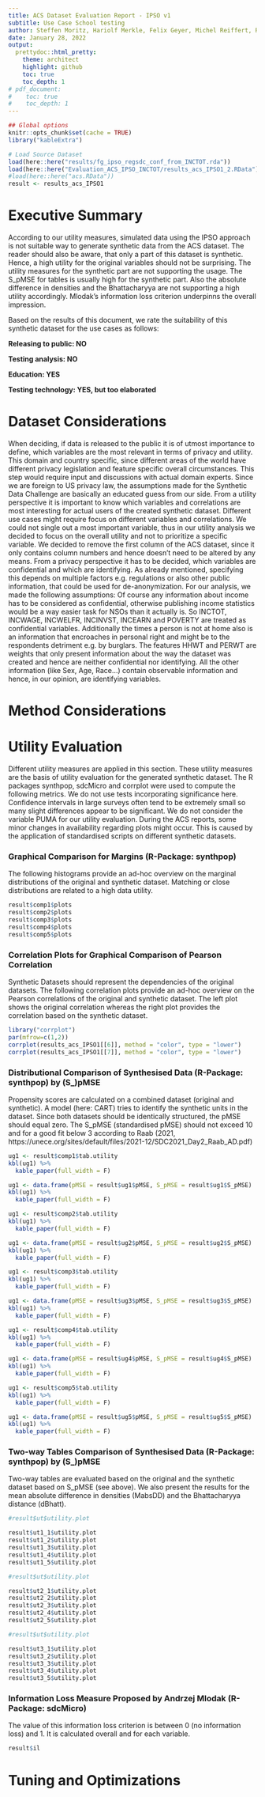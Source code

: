 ```yaml
---
title: ACS Dataset Evaluation Report - IPSO v1
subtitle: Use Case School testing
author: Steffen Moritz, Hariolf Merkle, Felix Geyer, Michel Reiffert, Reinhard Tent (DESTATIS)
date: January 28, 2022
output:
  prettydoc::html_pretty:
    theme: architect
    highlight: github
    toc: true
    toc_depth: 1
# pdf_document:
#    toc: true
#    toc_depth: 1
---
```





```r
## Global options
knitr::opts_chunk$set(cache = TRUE)
library("kableExtra")
```

```r
# Load Source Dataset
load(here::here("results/fg_ipso_regsdc_conf_from_INCTOT.rda"))
load(here::here("Evaluation_ACS_IPSO_INCTOT/results_acs_IPSO1_2.RData"))
#load(here::here("acs.RData"))
result <- results_acs_IPSO1
```
# Executive Summary

According to our utility measures, simulated data using the IPSO approach is not suitable way to generate synthetic data from the ACS dataset. The reader should also be aware, that only a part of this dataset is synthetic. Hence, a high utility for the original variables should not be surprising. The utility measures for the synthetic part are not supporting the usage. The S_pMSE for tables is usually high for the synthetic part. Also the absolute difference in densities and the Bhattacharyya are not supporting a high utility accordingly. Mlodak's information loss criterion underpinns the overall impression.




Based on the results of this document, we rate the suitability of this synthetic dataset for the use cases as follows:

**Releasing to public: NO ** 

**Testing analysis: NO **

**Education: YES **

**Testing technology: YES, but too elaborated **



# Dataset Considerations
When deciding, if data is released to the public it is of utmost importance to define, which variables are the most relevant in terms of privacy and utility. This domain and country specific, since different areas of the world have different privacy legislation and feature specific overall circumstances. This step would require input and discussions with actual domain experts. Since we are foreign to US privacy law, the assumptions made for the Synthetic Data Challenge are basically an educated guess from our side.
From a utility perspective it is important to know which variables and correlations are most interesting for actual users of the created synthetic dataset. Different use cases might require focus on different variables and correlations. We could not single out a most important variable, thus in our utility analysis we decided to focus on the overall utility and not to prioritize a specific variable.
We decided to remove the first column of the ACS dataset, since it only contains column numbers and hence doesn’t need to be altered by any means.
From a privacy perspective it has to be decided, which variables are confidential and which are identifying. As already mentioned, specifying this depends on multiple factors e.g. regulations or also other public information, that could be used for de-anonymization. For our analysis, we made the following assumptions: Of course any information about income has to be considered as confidential, otherwise publishing income statistics would be a way easier task for NSOs than it actually is. So INCTOT, INCWAGE, INCWELFR, INCINVST, INCEARN and POVERTY are treated as confidential variables. Additionally the times a person is not at home also is an information that encroaches in personal right and might be to the respondents detriment e.g. by burglars. The features HHWT and PERWT are weights that only present information about the way the dataset was created and hence are neither confidential nor identifying. All the other information (like Sex, Age, Race…) contain observable information and hence, in our opinion, are identifying variables.

# Method Considerations



# Utility Evaluation

Different utility measures are applied in this section. These utility measures are the basis of utility evaluation for the generated synthetic dataset. The R packages synthpop, sdcMicro and corrplot were used to compute the following metrics. We do not use tests incorporating significance here. Confidence intervals in large surveys often tend to be extremely small so many slight differences appear to be significant. We do not consider the variable PUMA for our utility evaluation. During the ACS reports, some minor changes in availability regarding plots might occur. This is caused by the application of standardised scripts on different synthetic datasets.

### Graphical Comparison for Margins (R-Package: synthpop)

The following histograms provide an ad-hoc overview on the marginal distributions of the original and synthetic dataset. Matching or close distributions are related to a high data utility.

```r
result$comp1$plots
result$comp2$plots
result$comp3$plots
result$comp4$plots
result$comp5$plots

```





### Correlation Plots for Graphical Comparison of Pearson Correlation 

Synthetic Datasets should represent the dependencies of the original datasets. The following correlation plots provide an ad-hoc overview on the Pearson correlations of the original and synthetic dataset. The left plot shows the original correlation whereas the right plot provides the correlation based on the synthetic dataset.




```r
library("corrplot")
par(mfrow=c(1,2))
corrplot(results_acs_IPSO1[[6]], method = "color", type = "lower")
corrplot(results_acs_IPSO1[[7]], method = "color", type = "lower")
```





### Distributional Comparison of Synthesised Data (R-Package: synthpop) by (S_)pMSE

Propensity scores are calculated on a combined dataset (original and synthetic). A model (here: CART) tries to identify the synthetic units in the dataset. Since both datasets should be identically structured, the pMSE should equal zero. The S_pMSE (standardised pMSE) should not exceed 10 and for a good fit below 3 according to Raab (2021, https://unece.org/sites/default/files/2021-12/SDC2021_Day2_Raab_AD.pdf)

```r
ug1 <- result$comp1$tab.utility
kbl(ug1) %>%
  kable_paper(full_width = F) 
```

```r
ug1 <- data.frame(pMSE = result$ug1$pMSE, S_pMSE = result$ug1$S_pMSE)
kbl(ug1) %>%
  kable_paper(full_width = F) 
```

```r
ug1 <- result$comp2$tab.utility
kbl(ug1) %>%
  kable_paper(full_width = F) 
```

```r
ug1 <- data.frame(pMSE = result$ug2$pMSE, S_pMSE = result$ug2$S_pMSE)
kbl(ug1) %>%
  kable_paper(full_width = F) 
```

```r
ug1 <- result$comp3$tab.utility
kbl(ug1) %>%
  kable_paper(full_width = F) 
```

```r
ug1 <- data.frame(pMSE = result$ug3$pMSE, S_pMSE = result$ug3$S_pMSE)
kbl(ug1) %>%
  kable_paper(full_width = F) 
```

```r
ug1 <- result$comp4$tab.utility
kbl(ug1) %>%
  kable_paper(full_width = F) 
```

```r
ug1 <- data.frame(pMSE = result$ug4$pMSE, S_pMSE = result$ug4$S_pMSE)
kbl(ug1) %>%
  kable_paper(full_width = F) 
```

```r
ug1 <- result$comp5$tab.utility
kbl(ug1) %>%
  kable_paper(full_width = F) 
```

```r
ug1 <- data.frame(pMSE = result$ug5$pMSE, S_pMSE = result$ug5$S_pMSE)
kbl(ug1) %>%
  kable_paper(full_width = F) 
```



### Two-way Tables Comparison of Synthesised Data (R-Package: synthpop) by (S_)pMSE

Two-way tables are evaluated based on the original and the synthetic dataset based on S_pMSE (see above). We also present the results for the mean absolute difference in densities (MabsDD) and the Bhattacharyya distance (dBhatt).



```r


#result$ut$utility.plot

result$ut1_1$utility.plot
result$ut1_2$utility.plot
result$ut1_3$utility.plot
result$ut1_4$utility.plot
result$ut1_5$utility.plot

```


```r


#result$ut$utility.plot

result$ut2_1$utility.plot
result$ut2_2$utility.plot
result$ut2_3$utility.plot
result$ut2_4$utility.plot
result$ut2_5$utility.plot

```

```r


#result$ut$utility.plot

result$ut3_1$utility.plot
result$ut3_2$utility.plot
result$ut3_3$utility.plot
result$ut3_4$utility.plot
result$ut3_5$utility.plot

```




### Information Loss Measure Proposed by Andrzej Mlodak (R-Package: sdcMicro)

The value of this information loss criterion is between 0 (no information loss) and 1. It is calculated overall and for each variable.

```r

result$il

```


# Tuning and Optimizations
